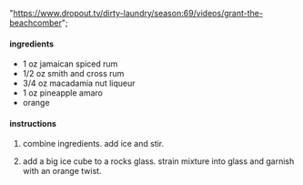   "https://www.dropout.tv/dirty-laundry/season:69/videos/grant-the-beachcomber";

#### ingredients

- 1 oz jamaican spiced rum
- 1/2 oz smith and cross rum
- 3/4 oz macadamia nut liqueur
- 1 oz pineapple amaro
- orange

#### instructions

1. combine ingredients. add ice and stir.

1. add a big ice cube to a rocks glass. strain mixture into glass and garnish with an orange twist.
